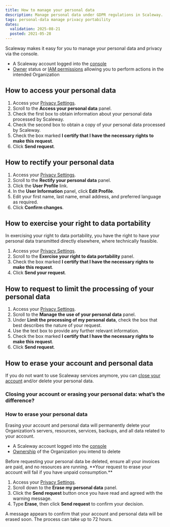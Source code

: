 ```yaml
---
title: How to manage your personal data
description: Manage personal data under GDPR regulations in Scaleway.
tags: personal-data manage privacy portability
dates:
  validation: 2025-08-21
  posted: 2021-05-28
---
```



Scaleway makes it easy for you to manage your personal data and privacy via the console.

<Requirements />

- A Scaleway account logged into the [console](https://account.scaleway.com/?service=elements)
- [Owner](/iam/concepts/#owner) status or [IAM permissions](/iam/concepts/#permission) allowing you to perform actions in the intended Organization

## How to access your personal data

1. Access your [Privacy Settings](https://console.scaleway.com/settings/account/privacy).
2. Scroll to the **Access your personal data** panel.
3. Check the first box to obtain information about your personal data processed by Scaleway.
4. Check the second box to obtain a copy of your personal data processed by Scaleway.
5. Check the box marked **I certify that I have the necessary rights to make this request**.
6. Click **Send request**.

## How to rectify your personal data

1. Access your [Privacy Settings](https://console.scaleway.com/settings/account/privacy).
2. Scroll to the **Rectify your personal data** panel.
3. Click the **User Profile** link.
4. In the **User Information** panel, click **Edit Profile**.
5. Edit your first name, last name, email address, and preferred language as required.
6. Click **Confirm changes**.

## How to exercise your right to data portability

In exercising your right to data portability, you have the right to have your personal data transmitted directly elsewhere, where technically feasible.

1. Access your [Privacy Settings](https://console.scaleway.com/settings/account/privacy).
2. Scroll to the **Exercise your right to data portability** panel.
3. Check the box marked **I certify that I have the necessary rights to make this request**.
4. Click **Send your request**.

## How to request to limit the processing of your personal data

1. Access your [Privacy Settings](https://console.scaleway.com/settings/account/privacy).
2. Scroll to the **Manage the use of your personal data** panel.
3. Under **Limit the processing of my personal data**, check the box that best describes the nature of your request.
4. Use the text box to provide any further relevant information.
5. Check the box marked **I certify that I have the necessary rights to make this request**.
6. Click **Send request**.

## How to erase your account and personal data

If you do not want to use Scaleway services anymore, you can [close your account](/account/how-to/close-account/) and/or delete your personal data.

### Closing your account or erasing your personal data: what’s the difference?

<CloseVsErase />

### How to erase your personal data

Erasing your account and personal data will permanently delete your Organization’s servers, resources, services, backups, and all data related to your account.

<Requirements />

- A Scaleway account logged into the [console](https://account.scaleway.com/?service=elements)
- [Ownership](/iam/concepts/#owner) of the Organization you intend to delete

<Message type="important">
  Before requesting your personal data be deleted, ensure all your invoices are paid, and no resources are running. **Your request to erase your account will fail if you have unpaid consumption.**
</Message>

1. Access your [Privacy Settings](https://console.scaleway.com/settings/account/privacy).
2. Scroll down to the **Erase my personal data** panel.
3. Click the **Send request** button once you have read and agreed with the warning message.
4. Type **Erase**, then click **Send request** to confirm your decision.

A message appears to confirm that your account and personal data will be erased soon. The process can take up to 72 hours.
